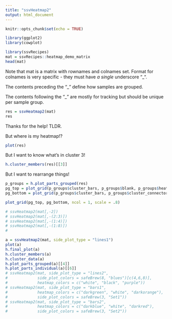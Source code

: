 ```yaml
---
title: "ssvHeatmap2"
output: html_document
---
```


```r
knitr::opts_chunk$set(echo = TRUE)
```

```r
library(ggplot2)
library(cowplot)
```

```r
library(ssvRecipes)
mat = ssvRecipes::heatmap_demo_matrix
head(mat)
```

Note that mat is a matrix with rownames and colnames set.
Format for colnames is very specific - they must have *a single* underscore "_".

The contents preceding the "_" define how samples are grouped.

The contents following the "_" are mostly for tracking but should be unique per 
sample group.

```r
res = ssvHeatmap2(mat)
res
```

Thanks for the help! TLDR.

But where is my heatmap!?

```r
plot(res)
```

But I want to know what's in cluster 3!

```r
h.cluster_members(res)[[3]]
```

But I want to rearrange things!

```r
p_groups = h.plot_parts_grouped(res)
pg_top = plot_grid(p_groups$cluster_bars, p_groups$blank, p_groups$heatmap, rel_widths = c(.2, .05, 1), nrow = 1)
pg_bottom = plot_grid(p_groups$cluster_bars, p_groups$cluster_connector, p_groups$cluster_aggregation, rel_widths = c(.2, .05, 1), nrow = 1)

plot_grid(pg_top, pg_bottom, ncol = 1, scale = .8)
```


```r

# ssvHeatmap2(mat[,-2])
# ssvHeatmap2(mat[,-(2:3)])
# ssvHeatmap2(mat[,-(1:4)])
# ssvHeatmap2(mat[,-(1:8)])
# 

a = ssvHeatmap2(mat, side_plot_type = "lines1")
plot(a)
h.final_plot(a)
h.cluster_members(a)
h.cluster_data(a)
h.plot_parts_grouped(a)[[4]]
h.plot_parts_individual(a)[[6]]
# ssvHeatmap2(mat, side_plot_type = "lines2", 
#             side_plot_colors = safeBrew(8, "blues")[c(4,6,8)], 
#             heatmap_colors = c("white", "black", "purple"))
# ssvHeatmap2(mat, side_plot_type = "bars1",
#             heatmap_colors = c("darkgreen", "white", "darkorange"),
#             side_plot_colors = safeBrew(3, "Set1"))
# ssvHeatmap2(mat, side_plot_type = "bars2",
#             heatmap_colors = c("darkblue", "white", "darkred"),
#             side_plot_colors = safeBrew(3, "Set2"))


```

